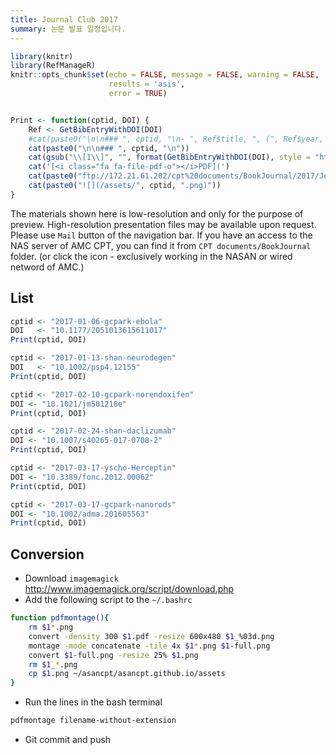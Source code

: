 ```yaml
---
title: Journal Club 2017
summary: 논문 발표 일정입니다.
---
```


```r
library(knitr)
library(RefManageR)
knitr::opts_chunk$set(echo = FALSE, message = FALSE, warning = FALSE, 
                      results = 'asis',
                      error = TRUE)


Print <- function(cptid, DOI) {
    Ref <- GetBibEntryWithDOI(DOI)
    #cat(paste0("\n\n### ", cptid, "\n- ", Ref$title, ", (", Ref$year, ") [Link](", Ref$url, ") "))
    cat(paste0("\n\n### ", cptid, "\n"))
    cat(gsub("\\[1\\]", "", format(GetBibEntryWithDOI(DOI), style = "html")))
    cat('[<i class="fa fa-file-pdf-o"></i>PDF](')
    cat(paste0("ftp://172.21.61.202/cpt%20documents/BookJournal/2017/Journal/", cptid, "/", cptid, ".pdf)\n\n"))
    cat(paste0("![](/assets/", cptid, ".png)"))
}
```

The materials shown here is low-resolution and only for the purpose of preview. 
High-resolution presentation files may be available upon request. Please use `Mail` button of the navigation bar.
If you have an access to the NAS server of AMC CPT, you can find it from `CPT documents/BookJournal` folder. (or click the <i class="fa fa-file-pdf-o"></i> icon - exclusively working in the NASAN or wired netword of AMC.)

## List

```r
cptid <- "2017-01-06-gcpark-ebola"
DOI   <- "10.1177/2051013615611017"
Print(cptid, DOI)
```

```r
cptid <- "2017-01-13-shan-neurodegen"
DOI   <- "10.1002/psp4.12155"
Print(cptid, DOI)
```

```r
cptid <- "2017-02-10-gcpark-norendoxifen"
DOI <- "10.1021/jm501218e"
Print(cptid, DOI)
```

```r
cptid <- "2017-02-24-shan-daclizumab"
DOI <- "10.1007/s40265-017-0708-2"
Print(cptid, DOI)
```

```r
cptid <- "2017-03-17-yscho-Herceptin"
DOI <- "10.3389/fonc.2012.00062"
Print(cptid, DOI)
```

```r
cptid <- "2017-03-17-gcpark-nanorods"
DOI <- "10.1002/adma.201605563"
Print(cptid, DOI)
```

## Conversion

- Download `imagemagick` <http://www.imagemagick.org/script/download.php>
- Add the following script to the `~/.bashrc`

```bash
function pdfmontage(){
    rm $1*.png
    convert -density 300 $1.pdf -resize 600x480 $1_%03d.png
    montage -mode concatenate -tile 4x $1*.png $1-full.png
    convert $1-full.png -resize 25% $1.png
    rm $1_*.png
    cp $1.png ~/asancpt/asancpt.github.io/assets
}
```

- Run the lines in the bash terminal

```bash
pdfmontage filename-without-extension
```

- Git commit and push
